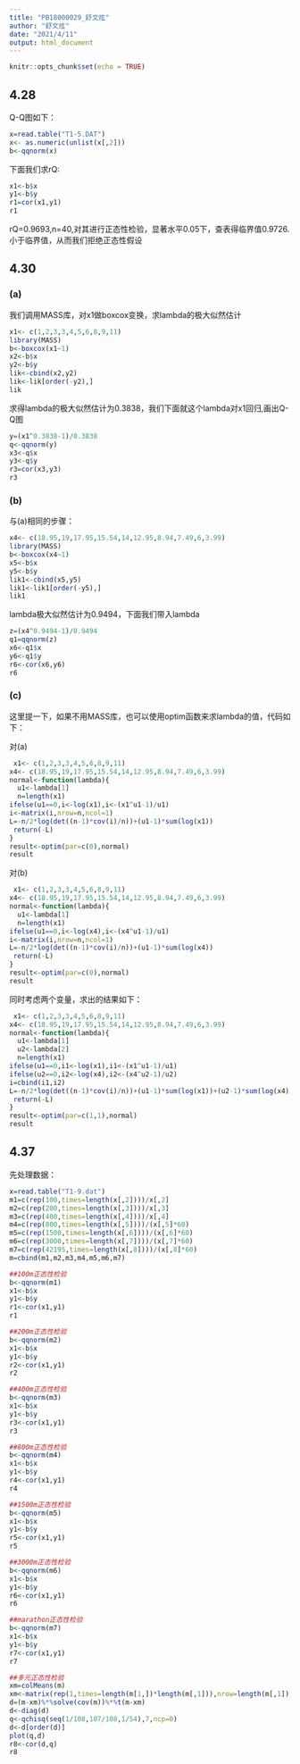 ```yaml
---
title: "PB18000029_舒文炫"
author: "舒文炫"
date: "2021/4/11"
output: html_document
---
```


```r
knitr::opts_chunk$set(echo = TRUE)
```

## 4.28

Q-Q图如下：

```r
x=read.table("T1-5.DAT")
x<- as.numeric(unlist(x[,2]))
b<-qqnorm(x)
```


下面我们求rQ:

```r
x1<-b$x
y1<-b$y
r1=cor(x1,y1)
r1
```

rQ=0.9693,n=40,对其进行正态性检验，显著水平0.05下，查表得临界值0.9726.小于临界值，从而我们拒绝正态性假设

## 4.30
### (a)


我们调用MASS库，对x1做boxcox变换，求lambda的极大似然估计

```r
x1<- c(1,2,3,3,4,5,6,8,9,11)
library(MASS)
b<-boxcox(x1~1)
x2<-b$x
y2<-b$y
lik<-cbind(x2,y2)
lik<-lik[order(-y2),]
lik
```

求得lambda的极大似然估计为0.3838，我们下面就这个lambda对x1回归,画出Q-Q图

```r
y=(x1^0.3838-1)/0.3838
q<-qqnorm(y)
x3<-q$x
y3<-q$y
r3=cor(x3,y3)
r3
```

### (b)
与(a)相同的步骤：
```r
x4<- c(18.95,19,17.95,15.54,14,12.95,8.94,7.49,6,3.99)
library(MASS)
b<-boxcox(x4~1)
x5<-b$x
y5<-b$y
lik1<-cbind(x5,y5)
lik1<-lik1[order(-y5),]
lik1
```

lambda极大似然估计为0.9494，下面我们带入lambda

```r
z=(x4^0.9494-1)/0.9494
q1=qqnorm(z)
x6<-q1$x
y6<-q1$y
r6<-cor(x6,y6)
r6
```

### (c)

这里提一下，如果不用MASS库，也可以使用optim函数来求lambda的值，代码如下：

对(a)

```r
 x1<- c(1,2,3,3,4,5,6,8,9,11)
x4<- c(18.95,19,17.95,15.54,14,12.95,8.94,7.49,6,3.99)
normal<-function(lambda){
  u1<-lambda[1]
  n=length(x1)
ifelse(u1==0,i<-log(x1),i<-(x1^u1-1)/u1)
i<-matrix(i,nrow=n,ncol=1)
L=-n/2*log(det((n-1)*cov(i)/n))+(u1-1)*sum(log(x1))
 return(-L)
}
result<-optim(par=c(0),normal)
result
```
对(b)
```r
 x1<- c(1,2,3,3,4,5,6,8,9,11)
x4<- c(18.95,19,17.95,15.54,14,12.95,8.94,7.49,6,3.99)
normal<-function(lambda){
  u1<-lambda[1]
  n=length(x1)
ifelse(u1==0,i<-log(x4),i<-(x4^u1-1)/u1)
i<-matrix(i,nrow=n,ncol=1)
L=-n/2*log(det((n-1)*cov(i)/n))+(u1-1)*sum(log(x4))
 return(-L)
}
result<-optim(par=c(0),normal)
result
```




同时考虑两个变量，求出的结果如下：

```r
 x1<- c(1,2,3,3,4,5,6,8,9,11)
x4<- c(18.95,19,17.95,15.54,14,12.95,8.94,7.49,6,3.99)
normal<-function(lambda){
  u1<-lambda[1]
  u2<-lambda[2]
  n=length(x1)
ifelse(u1==0,i1<-log(x1),i1<-(x1^u1-1)/u1)
ifelse(u2==0,i2<-log(x4),i2<-(x4^u2-1)/u2)
i=cbind(i1,i2)
L=-n/2*log(det((n-1)*cov(i)/n))+(u1-1)*sum(log(x1))+(u2-1)*sum(log(x4))
 return(-L)
}
result<-optim(par=c(1,1),normal)
result
```


## 4.37

先处理数据：
```r
x=read.table("T1-9.dat")
m1=c(rep(100,times=length(x[,2])))/x[,2]
m2=c(rep(200,times=length(x[,3])))/x[,3]
m3=c(rep(400,times=length(x[,4])))/x[,4]
m4=c(rep(800,times=length(x[,5])))/(x[,5]*60)
m5=c(rep(1500,times=length(x[,6])))/(x[,6]*60)
m6=c(rep(3000,times=length(x[,7])))/(x[,7]*60)
m7=c(rep(42195,times=length(x[,8])))/(x[,8]*60)
m=cbind(m1,m2,m3,m4,m5,m6,m7)

##100m正态性检验
b<-qqnorm(m1)
x1<-b$x
y1<-b$y
r1<-cor(x1,y1)
r1

##200m正态性检验
b<-qqnorm(m2)
x1<-b$x
y1<-b$y
r2<-cor(x1,y1)
r2

##400m正态性检验
b<-qqnorm(m3)
x1<-b$x
y1<-b$y
r3<-cor(x1,y1)
r3

##800m正态性检验
b<-qqnorm(m4)
x1<-b$x
y1<-b$y
r4<-cor(x1,y1)
r4

##1500m正态性检验
b<-qqnorm(m5)
x1<-b$x
y1<-b$y
r5<-cor(x1,y1)
r5

##3000m正态性检验
b<-qqnorm(m6)
x1<-b$x
y1<-b$y
r6<-cor(x1,y1)
r6

##marathon正态性检验
b<-qqnorm(m7)
x1<-b$x
y1<-b$y
r7<-cor(x1,y1)
r7

##多元正态性检验
xm=colMeans(m)
xm<-matrix(rep(1,times=length(m[1,])*length(m[,1])),nrow=length(m[,1]),ncol=length(m[1,]))%*%diag(xm)
d=(m-xm)%*%solve(cov(m))%*%t(m-xm)
d<-diag(d)
q<-qchisq(seq(1/108,107/108,1/54),7,ncp=0)
d<-d[order(d)]
plot(q,d)
r8<-cor(d,q)
r8
```